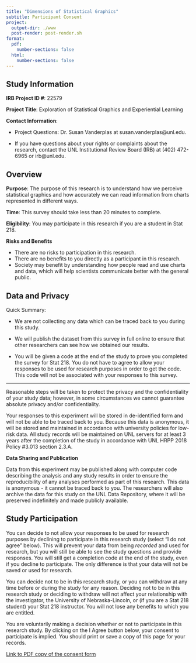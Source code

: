 ```yaml
---
title: "Dimensions of Statistical Graphics"
subtitle: Participant Consent
project:
  output-dir: ./www
  post-render: post-render.sh
format: 
  pdf:
    number-sections: false
  html:
    number-sections: false
---
```


## Study Information

**IRB Project ID #**: 22579

**Project Title**: Exploration of Statistical Graphics and Experiential Learning

**Contact Information**:

- Project Questions: Dr. Susan Vanderplas at susan.vanderplas@unl.edu.

- If you have questions about your rights or complaints about the research, contact the UNL Institutional Review Board (IRB) at (402) 472-6965 or irb@unl.edu.


## Overview

**Purpose**: The purpose of this research is to understand how we perceive statistical graphics and how accurately we can read information from charts represented in different ways.

**Time**: This survey should take less than 20 minutes to complete.

**Eligibility**: You may participate in this research if you are a student in Stat 218.

**Risks and Benefits**

- There are no risks to participation in this research.
- There are no benefits to you directly as a participant in this research.
- Society may benefit by understanding how people read and use charts and data, which will help scientists communicate better with the general public.

## Data and Privacy

Quick Summary: 

- We are not collecting any data which can be traced back to you during this study.

- We will publish the dataset from this survey in full online to ensure that other researchers can see how we obtained our results.

- You will be given a code at the end of the study to prove you completed the survey for Stat 218. You do not have to agree to allow your responses to be used for research purposes in order to get the code. This code will not be associated with your responses to this survey.

--------

Reasonable steps will be taken to protect the privacy and the confidentiality of your study data; however, in some circumstances we cannot guarantee absolute privacy and/or confidentiality.

Your responses to this experiment will be stored in de-identified form and will not be able to be traced back to you. 
Because this data is anonymous, it will be stored and maintained in accordance with university policies for low-risk data.
All study records will be maintained on UNL servers for at least 3 years after the completion of the study in accordance with UNL HRPP 2018 Policy #3.013 section 2.3.A. 

**Data Sharing and Publication**

Data from this experiment may be published along with computer code describing the analysis and any study results in order to ensure the reproducibility of any analyses performed as part of this research. 
This data is anonymous - it cannot be traced back to you. 
The researchers will also archive the data for this study on the UNL Data Repository, where it will be preserved indefinitely and made publicly available.


## Study Participation

You can decide to not allow your responses to be used for research purposes by declining to participate in this research study (select "I do not agree" below). 
This will prevent your data from being *recorded* and used for research, but you will still be able to see the study questions and provide responses. 
You will still get a completion code at the end of the study, even if you decline to participate.
The only difference is that your data will not be saved or used for research.


You can decide not to be in this research study, or you can withdraw at any time before or during the study for any reason. 
Deciding not to be in this research study or deciding to withdraw will not affect your relationship with the investigator, the University of Nebraska-Lincoln, or (if you are a Stat 218 student) your Stat 218 instructor. 
You will not lose any benefits to which you are entitled.


You are voluntarily making a decision whether or not to participate in this research study. 
By clicking on the I Agree button below, your consent to participate is implied. 
You should print or save a copy of this page for your records. 

::: {.content-visible unless-format="pdf"}
<a href="https://github.com/TWiedRW/3d_graphical_perception/raw/main/experiment_interface/www/graphics-consent-218.pdf" target="_blank">Link to PDF copy of the consent form</a>
:::